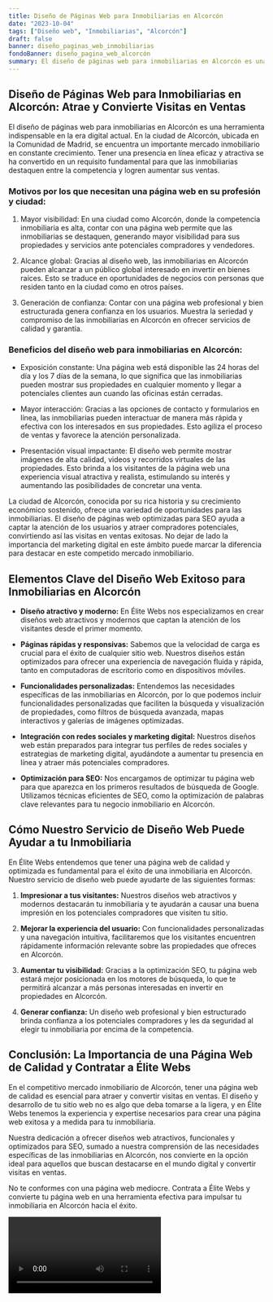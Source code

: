```yaml
---
title: Diseño de Páginas Web para Inmobiliarias en Alcorcón
date: "2023-10-04"
tags: ["Diseño web", "Inmobiliarias", "Alcorcón"]
draft: false
banner: diseño_paginas_web_inmobiliarias
fondoBanner: diseño_pagina_web_alcorcón
summary: El diseño de páginas web para inmobiliarias en Alcorcón es una herramienta indispensable en la era digital actual. En la ciudad de Alcorcón, ubicada en la Comunidad de Madrid, se encuentra un importante mercado inmobiliario en constante crecimiento. Tener una presencia en línea eficaz y atractiva se ha convertido en un requisito fundamental para que las inmobiliarias destaquen entre la competencia y logren aumentar sus ventas.
---
```



## Diseño de Páginas Web para Inmobiliarias en Alcorcón: Atrae y Convierte Visitas en Ventas

El diseño de páginas web para inmobiliarias en Alcorcón es una herramienta indispensable en la era digital actual. En la ciudad de Alcorcón, ubicada en la Comunidad de Madrid, se encuentra un importante mercado inmobiliario en constante crecimiento. Tener una presencia en línea eficaz y atractiva se ha convertido en un requisito fundamental para que las inmobiliarias destaquen entre la competencia y logren aumentar sus ventas.

### Motivos por los que necesitan una página web en su profesión y ciudad:

1. Mayor visibilidad: En una ciudad como Alcorcón, donde la competencia inmobiliaria es alta, contar con una página web permite que las inmobiliarias se destaquen, generando mayor visibilidad para sus propiedades y servicios ante potenciales compradores y vendedores.

2. Alcance global: Gracias al diseño web, las inmobiliarias en Alcorcón pueden alcanzar a un público global interesado en invertir en bienes raíces. Esto se traduce en oportunidades de negocios con personas que residen tanto en la ciudad como en otros países.

3. Generación de confianza: Contar con una página web profesional y bien estructurada genera confianza en los usuarios. Muestra la seriedad y compromiso de las inmobiliarias en Alcorcón en ofrecer servicios de calidad y garantía.

### Beneficios del diseño web para inmobiliarias en Alcorcón:

- Exposición constante: Una página web está disponible las 24 horas del día y los 7 días de la semana, lo que significa que las inmobiliarias pueden mostrar sus propiedades en cualquier momento y llegar a potenciales clientes aun cuando las oficinas están cerradas.

- Mayor interacción: Gracias a las opciones de contacto y formularios en línea, las inmobiliarias pueden interactuar de manera más rápida y efectiva con los interesados en sus propiedades. Esto agiliza el proceso de ventas y favorece la atención personalizada.

- Presentación visual impactante: El diseño web permite mostrar imágenes de alta calidad, videos y recorridos virtuales de las propiedades. Esto brinda a los visitantes de la página web una experiencia visual atractiva y realista, estimulando su interés y aumentando las posibilidades de concretar una venta.

La ciudad de Alcorcón, conocida por su rica historia y su crecimiento económico sostenido, ofrece una variedad de oportunidades para las inmobiliarias. El diseño de páginas web optimizadas para SEO ayuda a captar la atención de los usuarios y atraer compradores potenciales, convirtiendo así las visitas en ventas exitosas. No dejar de lado la importancia del marketing digital en este ámbito puede marcar la diferencia para destacar en este competido mercado inmobiliario.

<GifSeo />

<Cta />

## Elementos Clave del Diseño Web Exitoso para Inmobiliarias en Alcorcón

- **Diseño atractivo y moderno:** En Élite Webs nos especializamos en crear diseños web atractivos y modernos que captan la atención de los visitantes desde el primer momento.

- **Páginas rápidas y responsivas:** Sabemos que la velocidad de carga es crucial para el éxito de cualquier sitio web. Nuestros diseños están optimizados para ofrecer una experiencia de navegación fluida y rápida, tanto en computadoras de escritorio como en dispositivos móviles.

- **Funcionalidades personalizadas:** Entendemos las necesidades específicas de las inmobiliarias en Alcorcón, por lo que podemos incluir funcionalidades personalizadas que faciliten la búsqueda y visualización de propiedades, como filtros de búsqueda avanzada, mapas interactivos y galerías de imágenes optimizadas.

- **Integración con redes sociales y marketing digital:** Nuestros diseños web están preparados para integrar tus perfiles de redes sociales y estrategias de marketing digital, ayudándote a aumentar tu presencia en línea y atraer más potenciales compradores.

- **Optimización para SEO:** Nos encargamos de optimizar tu página web para que aparezca en los primeros resultados de búsqueda de Google. Utilizamos técnicas eficientes de SEO, como la optimización de palabras clave relevantes para tu negocio inmobiliario en Alcorcón.

## Cómo Nuestro Servicio de Diseño Web Puede Ayudar a tu Inmobiliaria

En Élite Webs entendemos que tener una página web de calidad y optimizada es fundamental para el éxito de una inmobiliaria en Alcorcón. Nuestro servicio de diseño web puede ayudarte de las siguientes formas:

1. **Impresionar a tus visitantes:** Nuestros diseños web atractivos y modernos destacarán tu inmobiliaria y te ayudarán a causar una buena impresión en los potenciales compradores que visiten tu sitio.

2. **Mejorar la experiencia del usuario:** Con funcionalidades personalizadas y una navegación intuitiva, facilitaremos que los visitantes encuentren rápidamente información relevante sobre las propiedades que ofreces en Alcorcón.

3. **Aumentar tu visibilidad:** Gracias a la optimización SEO, tu página web estará mejor posicionada en los motores de búsqueda, lo que te permitirá alcanzar a más personas interesadas en invertir en propiedades en Alcorcón.

4. **Generar confianza:** Un diseño web profesional y bien estructurado brinda confianza a los potenciales compradores y les da seguridad al elegir tu inmobiliaria por encima de la competencia.

## Conclusión: La Importancia de una Página Web de Calidad y Contratar a Élite Webs

En el competitivo mercado inmobiliario de Alcorcón, tener una página web de calidad es esencial para atraer y convertir visitas en ventas. El diseño y desarrollo de tu sitio web no es algo que deba tomarse a la ligera, y en Élite Webs tenemos la experiencia y expertise necesarios para crear una página web exitosa y a medida para tu inmobiliaria.

Nuestra dedicación a ofrecer diseños web atractivos, funcionales y optimizados para SEO, sumado a nuestra comprensión de las necesidades específicas de las inmobiliarias en Alcorcón, nos convierte en la opción ideal para aquellos que buscan destacarse en el mundo digital y convertir visitas en ventas.

No te conformes con una página web mediocre. Contrata a Élite Webs y convierte tu página web en una herramienta efectiva para impulsar tu inmobiliaria en Alcorcón hacia el éxito.

<Video />

<CtaBot job="Inmobiliarias" city="Alcorcón" />

<Gmaps query="Alcorcón+españa+maps" />
